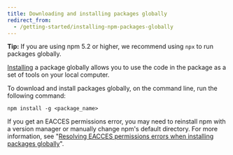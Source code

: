 ```yaml
---
title: Downloading and installing packages globally
redirect_from:
  - /getting-started/installing-npm-packages-globally
---
```


<Note>

**Tip:** If you are using npm 5.2 or higher, we recommend using `npx` to run packages globally.

</Note>

[Installing][cli-install] a package globally allows you to use the code in the package as a set of tools on your local computer.

To download and install packages globally, on the command line, run the following command:

```
npm install -g <package_name>
```

If you get an EACCES permissions error, you may need to reinstall npm with a version manager or manually change npm's default directory. For more information, see "[Resolving EACCES permissions errors when installing packages globally][perm-errors]".


[cli-install]: /cli/install
[perm-errors]: resolving-eacces-permissions-errors-when-installing-packages-globally


